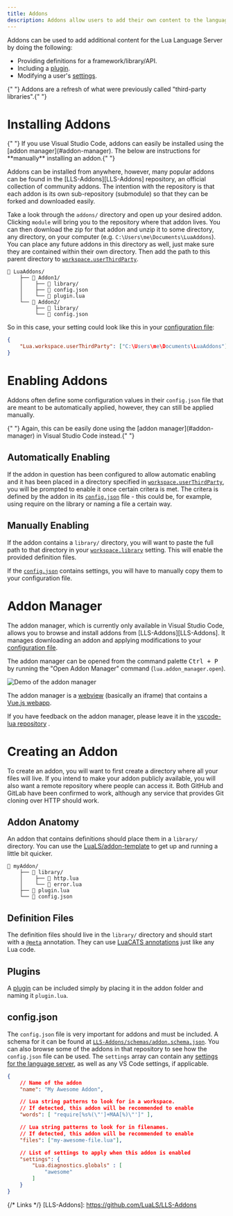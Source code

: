 ```yaml
---
title: Addons
description: Addons allow users to add their own content to the language server.
---
```



Addons can be used to add additional content for the Lua Language Server by doing the following:

- Providing definitions for a framework/library/API.
- Including a [plugin](/wiki/plugins).
- Modifying a user's [settings](/wiki/settings).

<Remark type="note">
  {" "}
  Addons are a refresh of what were previously called "third-party libraries".{" "}
</Remark>

# Installing Addons

<Remark type="note">
  {" "}
  If you use Visual Studio Code, addons can easily be installed using the [addon
  manager](#addon-manager). The below are instructions for **manually** installing
  an addon.{" "}
</Remark>

Addons can be installed from anywhere, however, many popular addons can be found in the [LLS-Addons][LLS-Addons] repository, an official collection of community addons. The intention with the repository is that each addon is its own sub-repository (submodule) so that they can be forked and downloaded easily.

Take a look through the `addons/` directory and open up your desired addon. Clicking `module` will bring you to the repository where that addon lives. You can then download the zip for that addon and unzip it to some directory, any directory, on your computer (e.g. `C:\Users\me\Documents\LuaAddons`). You can place any future addons in this directory as well, just make sure they are contained within their own directory. Then add the path to this parent directory to [`workspace.userThirdParty`](/wiki/settings#workspace-userThirdParty).

```plaintext
📂 LuaAddons/
    ├── 📂 Addon1/
    │    ├── 📁 library/
    │    ├── 📜 config.json
    │    └── 📜 plugin.lua
    └── 📂 Addon2/
         ├── 📁 library/
         └── 📜 config.json
```

So in this case, your setting could look like this in your [configuration file](/wiki/configuration#configuration-file):

```JSON
{
    "Lua.workspace.userThirdParty": ["C:\Users\me\Documents\LuaAddons"]
}
```

# Enabling Addons

Addons often define some configuration values in their `config.json` file that are meant to be automatically applied, however, they can still be applied manually.

<Remark type="note">
  {" "}
  Again, this can be easily done using the [addon manager](#addon-manager) in Visual
  Studio Code instead.{" "}
</Remark>

## Automatically Enabling

If the addon in question has been configured to allow automatic enabling and it has been placed in a directory specified in [`workspace.userThirdParty`](/wiki/settings#workspaceuserthirdparty), you will be prompted to enable it once certain critera is met. The critera is defined by the addon in its [`config.json`](#configjson) file - this could be, for example, using require on the library or naming a file a certain way.

## Manually Enabling

If the addon contains a `library/` directory, you will want to paste the full path to that directory in your [`workspace.library`](/wiki/settings#workspace-userThirdParty) setting. This will enable the provided definition files.

If the [`config.json`](#configjson) contains settings, you will have to manually copy them to your configuration file.

# Addon Manager

The addon manager, which is currently only available in Visual Studio Code, allows you to browse and install addons from [LLS-Addons][LLS-Addons]. It manages downloading an addon and applying modifications to your [configuration file](/wiki/configuration#configuration-file).

The addon manager can be opened from the command palette <kbd>Ctrl + P</kbd> by running the "Open Addon Manager" command (`lua.addon_manager.open`).

![Demo of the addon manager](/images/wiki/addon-manager.gif)

The addon manager is a [webview](https://code.visualstudio.com/api/extension-guides/webview) (basically an iframe) that contains a [Vue.js webapp](https://github.com/LuaLS/vscode-lua-webvue).

If you have feedback on the addon manager, please leave it in the [vscode-lua repository](https://github.com/LuaLS/vscode-lua) <Icon name="heart" group="solid" color="red"/>.

# Creating an Addon

To create an addon, you will want to first create a directory where all your files will live. If you intend to make your addon publicly available, you will also want a remote repository where people can access it. Both GitHub and GitLab have been confirmed to work, although any service that provides Git cloning over HTTP should work.

## Addon Anatomy

An addon that contains definitions should place them in a `library/` directory. You can use the [LuaLS/addon-template](https://github.com/LuaLS/addon-template) to get up and running a little bit quicker.

```plaintext
📂 myAddon/
    ├── 📁 library/
    │    ├── 📜 http.lua
    │    └── 📜 error.lua
    ├── 📜 plugin.lua
    └── 📜 config.json
```

## Definition Files

The definition files should live in the `library/` directory and should start with a [`@meta`](/wiki/annotations#meta) annotation. They can use [LuaCATS annotations](/wiki/annotations) just like any Lua code.

## Plugins

A [plugin](/wiki/plugins) can be included simply by placing it in the addon folder and naming it `plugin.lua`.

## config.json

The `config.json` file is very important for addons and must be included. A schema for it can be found at [`LLS-Addons/schemas/addon.schema.json`](https://github.com/LuaLS/LLS-Addons/blob/main/schemas/addon_config.schema.json). You can also browse some of the addons in that repository to see how the `config.json` file can be used. The `settings` array can contain any [settings for the language server](/wiki/settings), as well as any VS Code settings, if applicable.

```JSON
{
    // Name of the addon
    "name": "My Awesome Addon",

    // Lua string patterns to look for in a workspace.
    // If detected, this addon will be recommended to enable
    "words": [ "require[%s%(\"']+MAA[%)\"']" ],

    // Lua string patterns to look for in filenames.
    // If detected, this addon will be recommended to enable
    "files": ["my-awesome-file.lua"],

    // List of settings to apply when this addon is enabled
    "settings": {
        "Lua.diagnostics.globals" : [
            "awesome"
        ]
    }
}
```

{/* Links */}
[LLS-Addons]: https://github.com/LuaLS/LLS-Addons

